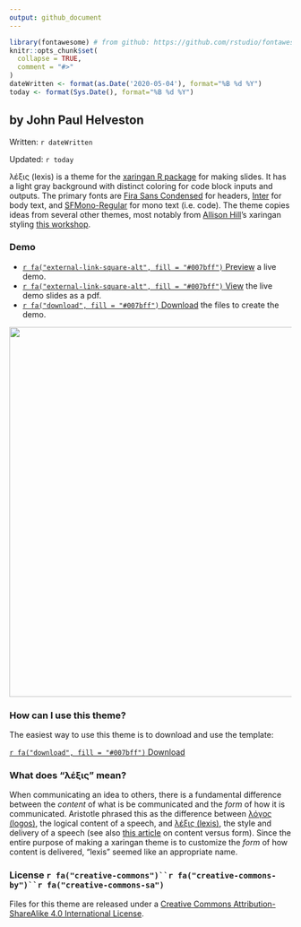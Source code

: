 ```yaml
---
output: github_document
---
```


<!-- README.md is generated from README.Rmd. Please edit that file -->

```r
library(fontawesome) # from github: https://github.com/rstudio/fontawesome
knitr::opts_chunk$set(
  collapse = TRUE,
  comment = "#>"
)
dateWritten <- format(as.Date('2020-05-04'), format="%B %d %Y")
today <- format(Sys.Date(), format="%B %d %Y")
```

## by John Paul Helveston

Written: `r dateWritten`

Updated: `r today`

λέξις (lexis) is a theme for the [xaringan R
package](https://github.com/yihui/xaringan) for making slides. It has a light gray background with distinct coloring for code block inputs and outputs. The primary fonts are [Fira Sans Condensed](https://fonts.google.com/specimen/Fira+Sans+Condensed) for headers, [Inter](https://fonts.google.com/specimen/Inter) for body text, and [SFMono-Regular](https://developer.apple.com/fonts/) for mono text (i.e. code). The theme copies ideas from several other themes, most notably from [Allison Hill](https://alison.rbind.io/)'s xaringan styling [this workshop](https://github.com/rstudio-education/arm-workshop-rsc2019).

### Demo

- [`r fa("external-link-square-alt", fill = "#007bff")` Preview](https://jhelvy.github.io/lexis/lexis_demo/lexis_demo.html){target="_blank"} a live demo.
- [`r fa("external-link-square-alt", fill = "#007bff")` View](https://jhelvy.github.io/lexis/lexis_demo/lexis_demo.pdf){target="_blank"} the live demo slides as a pdf.
- [`r fa("download", fill = "#007bff")` Download](https://jhelvy.github.io/lexis/lexis_demo/lexis_demo.zip){target="_blank"} the files to create the demo.

<img src="lexis_demo/lexis_demo.gif" width=660>

### How can I use this theme?

The easiest way to use this theme is to download and use the template:

[`r fa("download", fill = "#007bff")` Download](https://jhelvy.github.io/lexis/lexis_template/lexis_template.zip){target="_blank"}

### What does "λέξις" mean?

When communicating an idea to others, there is a fundamental difference between the _content_ of what is be communicated and the _form_ of how it is communicated. Aristotle phrased this as the difference between [λόγος (logos)](https://en.wikipedia.org/wiki/Logos), the logical content of a speech, and [λέξις (lexis)](https://en.wikipedia.org/wiki/Lexis_(Aristotle)), the style and delivery of a speech (see also [this article](http://rhetoric.byu.edu/Encompassing%20Terms/Content%20and%20Form.htm) on content versus form). Since the entire purpose of making a xaringan theme is to customize the _form_ of how content is delivered, "lexis" seemed like an appropriate name.

### License `r fa("creative-commons")``r fa("creative-commons-by")``r fa("creative-commons-sa")`

Files for this theme are released under a [Creative Commons Attribution-ShareAlike 4.0 International License](https://creativecommons.org/licenses/by-sa/4.0/).

